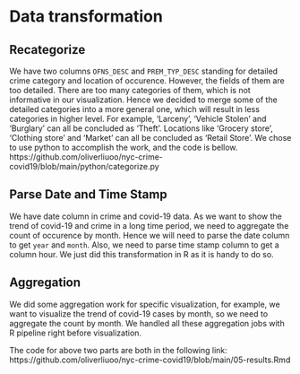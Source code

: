 # Data transformation
## Recategorize 
We have two columns `OFNS_DESC` and `PREM_TYP_DESC` standing for detailed crime category
and location of occurence. However, the fields of them are too detailed. There are too many categories
of them, which is not informative in our visualization. Hence we decided to merge some of the detailed categories
into a more general one, which will result in less categories in higher level. For example, 'Larceny', 'Vehicle Stolen'
and 'Burglary' can all be concluded as 'Theft'. Locations like 'Grocery store', 'Clothing store' and 'Market' can all be
concluded as 'Retail Store'. We chose to use python to accomplish the work, and the code is bellow.
https://github.com/oliverliuoo/nyc-crime-covid19/blob/main/python/categorize.py

## Parse Date and Time Stamp
We have date column in crime and covid-19 data. As we want to show the trend of covid-19 
and crime in a long time period, we need to aggregate the count of occurence by month. Hence
we will need to parse the date column to get `year` and `month`. Also, we need to parse time stamp
column to get a column hour. We just did this transformation in R as it is handy to do so.

## Aggregation
We did some aggregation work for specific visualization, for example, we want 
to visualize the trend of covid-19 cases by month, so we need to aggregate the count 
by month. We handled all these aggregation jobs with R pipeline right before visualization.

The code for above two parts are both in the following link:
https://github.com/oliverliuoo/nyc-crime-covid19/blob/main/05-results.Rmd